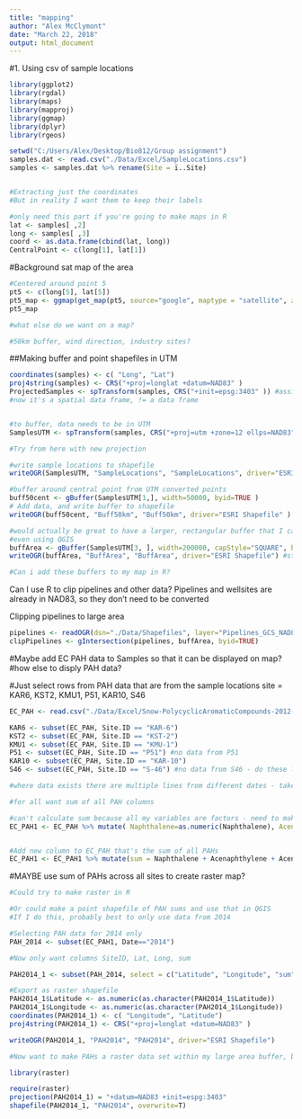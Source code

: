---
title: "mapping"
author: "Alex McClymont"
date: "March 22, 2018"
output: html_document
---

#1. Using csv of sample locations
```{r}
library(ggplot2)
library(rgdal)
library(maps)
library(mapproj)
library(ggmap)
library(dplyr)
library(rgeos)

setwd("C:/Users/Alex/Desktop/Bio812/Group assignment")
samples.dat <- read.csv("./Data/Excel/SampleLocations.csv")
samples <- samples.dat %>% rename(Site = ï..Site)


#Extracting just the coordinates
#But in reality I want them to keep their labels

#only need this part if you're going to make maps in R
lat <- samples[ ,2]
long <- samples[ ,3]
coord <- as.data.frame(cbind(lat, long))
CentralPoint <- c(long[1], lat[1])

```


#Background sat map of the area
```{r}
#Centered around point 5
pt5 <- c(long[5], lat[5])
pt5_map <- ggmap(get_map(pt5, source="google", maptype = "satellite", zoom=7)) + geom_point(aes(x=long, y=lat), colour = "red", data=coord)
pt5_map

#what else do we want on a map?

#50km buffer, wind direction, industry sites?
```


##Making buffer and point shapefiles in UTM
```{r}
coordinates(samples) <- c( "Long", "Lat")
proj4string(samples) <- CRS("+proj=longlat +datum=NAD83" )
ProjectedSamples <- spTransform(samples, CRS("+init=epsg:3403" )) #assigning projection 
#now it's a spatial data frame, != a data frame


#to buffer, data needs to be in UTM
SamplesUTM <- spTransform(samples, CRS("+proj=utm +zone=12 ellps=NAD83"))

#Try from here with new projection

#write sample locations to shapefile
writeOGR(SamplesUTM, "SampleLocations", "SampleLocations", driver="ESRI Shapefile" ) 

#buffer around central point from UTM converted points
buff50cent <- gBuffer(SamplesUTM[1,], width=50000, byid=TRUE ) 
# Add data, and write buffer to shapefile
writeOGR(buff50cent, "Buff50km", "Buff50km", driver="ESRI Shapefile" ) #YA BOI

#would actually be great to have a larger, rectangular buffer that I can clip all my shapefiles to if I end up 
#even using QGIS
buffArea <- gBuffer(SamplesUTM[3, ], width=200000, capStyle="SQUARE", byid=TRUE) #bigger would be better
writeOGR(buffArea, "BuffArea", "BuffArea", driver="ESRI Shapefile") #still looks weird, but less weird

#Can i add these buffers to my map in R?
```


Can I use R to clip pipelines and other data?
Pipelines and wellsites are already in NAD83, so they don't need to be converted

Clipping pipelines to large area
```{r}
pipelines <- readOGR(dsn="./Data/Shapefiles", layer="Pipelines_GCS_NAD83")
clipPipelines <- gIntersection(pipelines, buffArea, byid=TRUE)
```


#Maybe add EC PAH data to Samples so that it can be displayed on map?
#how else to disply PAH data?

#Just select rows from PAH data that are from the sample locations
site = KAR6, KST2, KMU1, P51, KAR10, S46
```{r}
EC_PAH <- read.csv("./Data/Excel/Snow-PolycyclicAromaticCompounds-2012-2014-v1.csv")

KAR6 <- subset(EC_PAH, Site.ID == "KAR-6")
KST2 <- subset(EC_PAH, Site.ID == "KST-2")
KMU1 <- subset(EC_PAH, Site.ID == "KMU-1")
P51 <- subset(EC_PAH, Site.ID == "P51") #no data from P51
KAR10 <- subset(EC_PAH, Site.ID == "KAR-10")
S46 <- subset(EC_PAH, Site.ID == "S-46") #no data from S46 - do these locations maybe have alternate names?

#where data exists there are multiple lines from different dates - take the average or the most recent?

#for all want sum of all PAH columns

#can't calculate sum because all my variables are factors - need to make values for all PAHs numeric, but can't convert all columns because then I'll lose the info for site location and date
EC_PAH1 <- EC_PAH %>% mutate( Naphthalene=as.numeric(Naphthalene), Acenaphthylene=as.numeric(Acenaphthylene), Acenaphthene=as.numeric(Acenaphthene), Fluorene=as.numeric(Fluorene), Phenanthrene=as.numeric(Phenanthrene), Anthracene=as.numeric(Anthracene), Fluoranthene=as.numeric(Fluoranthene), Pyrene=as.numeric(Pyrene), Benzo.a.fluorene=as.numeric(Benzo.a.fluorene), Benzo.b.fluorene=as.numeric(Benzo.b.fluorene), Benzo.g.fluoranthene=as.numeric(Benzo.g.fluoranthene), Benz.a.anthracene=as.numeric(Benz.a.anthracene), Triphenylene=as.numeric(Triphenylene), Chrysene=as.numeric(Chrysene), Benzo.b.fluoranthene=as.numeric(Benzo.b.fluoranthene), Benzo.k.fluoranthene=as.numeric(Benzo.k.fluoranthene), Benzo.e.pyrene=as.numeric(Benzo.e.pyrene), Perylene=as.numeric(Perylene), Indeno.1.23.c.d.fluoranthene=as.numeric(Indeno.1.23.c.d.fluoranthene), Indeno.1.2.3.cd.pyrene=as.numeric(Indeno.1.2.3.cd.pyrene), Dibenzo.ah.anthracene=as.numeric(Dibenzo.ah.anthracene), Benzo.b.chrysene=as.numeric(Benzo.b.chrysene), Benzo.g.perylene=as.numeric(Benzo.g.perylene), Anthanthrene=as.numeric(Anthanthrene), C1.Naphthalene=as.numeric(C1.Naphthalene), C2.Naphthalene=as.numeric(C2.Naphthalene), C3.Naphthalene=as.numeric(C3.Naphthalene), C4.Naphthalene=as.numeric(C4.Naphthalene), C1.Fluorene=as.numeric(C1.Fluorene), C2.Fluorene=as.numeric(C2.Fluorene), C3.Fluorene=as.numeric(C3.Fluorene), C4.Fluorene=as.numeric(C4.Fluorene), C1.Phenanthrene.Anthracene=as.numeric(C1.Phenanthrene.Anthracene), C2.Phenanthrene.Anthracene=as.numeric(C2.Phenanthrene.Anthracene), C3.Phenanthrene.Anthracene=as.numeric(C3.Phenanthrene.Anthracene), C4.Phenanthrene.Anthracene=as.numeric(C4.Phenanthrene.Anthracene), Retene=as.numeric(Retene), C1.Fluoranthene.Pyrene=as.numeric(C1.Fluoranthene.Pyrene), C2.Fluoranthene.Pyrene=as.numeric(C2.Fluoranthene.Pyrene), C3.Fluoranthene.Pyrene=as.numeric(C3.Fluoranthene.Pyrene), C4.Fluoranthene.Pyrene=as.numeric(C4.Fluoranthene.Pyrene), C1.BaA.TRI.CHR=as.numeric(C1.BaA.TRI.CHR), C2.BaA.TRI.CHR=as.numeric(C2.BaA.TRI.CHR), C3.BaA.TRI.CHR=as.numeric(C3.BaA.TRI.CHR), C4.BaA.TRI.CHR=as.numeric(C4.BaA.TRI.CHR), X3.Methylcholanthrene=as.numeric(X3.Methylcholanthrene), Dibenzotophene=as.numeric(Dibenzotophene), C1.Dibenzotophene=as.numeric(C1.Dibenzotophene), C2.Dibenzotophene=as.numeric(C2.Dibenzotophene), C3.Dibenzotophene=as.numeric(C3.Dibenzotophene), C4.Dibenzotophene=as.numeric(C4.Dibenzotophene), Benzo.a.pyrene = as.numeric(Benzo.a.pyrene)) 


#Add new column to EC_PAH that's the sum of all PAHs
EC_PAH1 <- EC_PAH1 %>% mutate(sum = Naphthalene + Acenaphthylene + Acenaphthene + Fluorene + Phenanthrene + Anthracene + Fluoranthene + Pyrene + Benzo.a.fluorene + Benzo.b.fluorene + Benzo.g.fluoranthene + Benz.a.anthracene + Triphenylene + Chrysene + Benzo.b.fluoranthene + Benzo.k.fluoranthene + Benzo.e.pyrene + Benzo.a.pyrene + Perylene + Indeno.1.23.c.d.fluoranthene + Indeno.1.2.3.cd.pyrene + Benzo.b.chrysene + Benzo.g.perylene + Anthanthrene + C1.Naphthalene + C2.Naphthalene + C3.Naphthalene + C4.Naphthalene + C1.Fluorene + C3.Fluorene + C2.Fluorene + C4.Fluorene + C1.Phenanthrene.Anthracene + C2.Phenanthrene.Anthracene + C3.Phenanthrene.Anthracene + C4.Phenanthrene.Anthracene + Retene + C1.Fluoranthene.Pyrene + C2.Fluoranthene.Pyrene + C3.Fluoranthene.Pyrene + C4.Fluoranthene.Pyrene + C1.BaA.TRI.CHR + C2.BaA.TRI.CHR + C3.BaA.TRI.CHR + C4.BaA.TRI.CHR + X3.Methylcholanthrene + Dibenzotophene + C1.Dibenzotophene + C2.Dibenzotophene + C3.Dibenzotophene + C4.Dibenzotophene)
```

#MAYBE use sum of PAHs across all sites to create raster map?

```{r}
#Could try to make raster in R

#Or could make a point shapefile of PAH sums and use that in QGIS
#If I do this, probably best to only use data from 2014

#Selecting PAH data for 2014 only
PAH_2014 <- subset(EC_PAH1, Date=="2014")

#Now only want columns SiteID, Lat, Long, sum

PAH2014_1 <- subset(PAH_2014, select = c("Latitude", "Longitude", "sum"))

#Export as raster shapefile
PAH2014_1$Latitude <- as.numeric(as.character(PAH2014_1$Latitude))
PAH2014_1$Longitude <- as.numeric(as.character(PAH2014_1$Longitude))
coordinates(PAH2014_1) <- c( "Longitude", "Latitude")
proj4string(PAH2014_1) <- CRS("+proj=longlat +datum=NAD83" )

writeOGR(PAH2014_1, "PAH2014", "PAH2014", driver="ESRI Shapefile") 

#Now want to make PAHs a raster data set within my large area buffer, based on "sum"

library(raster)

require(raster)
projection(PAH2014_1) = "+datum=NAD83 +init=espg:3403"
shapefile(PAH2014_1, "PAH2014", overwrite=T)
```




